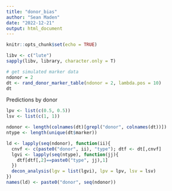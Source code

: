 ```yaml
---
title: "donor_bias"
author: "Sean Maden"
date: "2022-12-21"
output: html_document
---
```


```r
knitr::opts_chunk$set(echo = TRUE)

libv <- c("lute")
sapply(libv, library, character.only = T)
```

```r
# get simulated marker data
ndonor = 2
dt <- rand_donor_marker_table(ndonor = 2, lambda.pos = 10)
dt
```
Predictions by donor

```r
lpv <- list(c(0.5, 0.5))
lsv <- list(c(1, 1))

ndonor <- length(colnames(dt)[grepl("donor", colnames(dt))])
ntype <- length(unique(dt$marker))

ld <- lapply(seq(ndonor), function(ii){
  cnvf <- c(paste0("donor", ii), "type"); dtf <- dt[,cnvf]
  lgvi <- lapply(seq(ntype), function(jj){
    dtf[dtf[,2]==paste0("type", jj),1]
  })
  decon_analysis(lgv = list(lgvi), lpv = lpv, lsv = lsv)
})
names(ld) <- paste0("donor", seq(ndonor))
```
